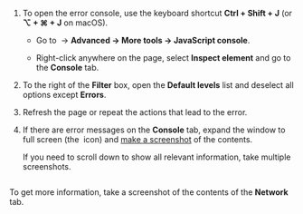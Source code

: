 1. To open the error console, use the keyboard shortcut **Ctrl + Shift + J** (or **⌥ + ⌘ + J** on macOS).

    <Cut title="Other methods">

    - Go to <img src="https://tlkfrontprod.azureedge.net/portal-production/static/uploaded/images/1680790093981/1680790093981_original_svg.svg" alt="" /> → **Advanced → More tools → JavaScript console**.

    - Right-click anywhere on the page, select **Inspect element** and go to the **Console** tab.

    </Cut>

1. To the right of the **Filter** box, open the **Default levels** list and deselect all options except **Errors**.

1. Refresh the page or repeat the actions that lead to the error.

1. If there are error messages on the **Console** tab, expand the window to full screen (the <img src="https://tlkfrontprod.azureedge.net/portal-production/static/uploaded/images/1680790087200/1680790087200_original_png.png" alt="" /> icon) and [make a screenshot](/docs/guide/troubleshooting/screenshot/) of the contents.

    If you need to scroll down to show all relevant information, take multiple screenshots.

    <Image width="700px" withBackground imageId="1680790084952" alt="" />

To get more information, take a screenshot of the contents of the **Network** tab.